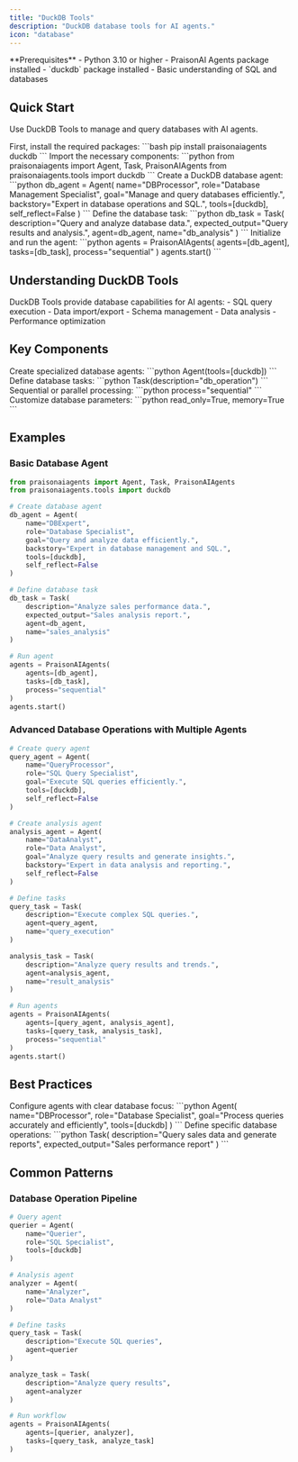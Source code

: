 ```yaml
---
title: "DuckDB Tools"
description: "DuckDB database tools for AI agents."
icon: "database"
---
```


<Note>
  **Prerequisites**
  - Python 3.10 or higher
  - PraisonAI Agents package installed
  - `duckdb` package installed
  - Basic understanding of SQL and databases
</Note>

## Quick Start

Use DuckDB Tools to manage and query databases with AI agents.

<Steps>
  <Step title="Install Dependencies">
    First, install the required packages:
    ```bash
    pip install praisonaiagents duckdb
    ```
  </Step>

  <Step title="Import Components">
    Import the necessary components:
    ```python
    from praisonaiagents import Agent, Task, PraisonAIAgents
    from praisonaiagents.tools import duckdb
    ```
  </Step>

  <Step title="Create Agent">
    Create a DuckDB database agent:
    ```python
    db_agent = Agent(
        name="DBProcessor",
        role="Database Management Specialist",
        goal="Manage and query databases efficiently.",
        backstory="Expert in database operations and SQL.",
        tools=[duckdb],
        self_reflect=False
    )
    ```
  </Step>

  <Step title="Define Task">
    Define the database task:
    ```python
    db_task = Task(
        description="Query and analyze database data.",
        expected_output="Query results and analysis.",
        agent=db_agent,
        name="db_analysis"
    )
    ```
  </Step>

  <Step title="Run Agent">
    Initialize and run the agent:
    ```python
    agents = PraisonAIAgents(
        agents=[db_agent],
        tasks=[db_task],
        process="sequential"
    )
    agents.start()
    ```
  </Step>
</Steps>

## Understanding DuckDB Tools

<Card title="What are DuckDB Tools?" icon="question">
  DuckDB Tools provide database capabilities for AI agents:
  - SQL query execution
  - Data import/export
  - Schema management
  - Data analysis
  - Performance optimization
</Card>

## Key Components

<CardGroup cols={2}>
  <Card title="DB Agent" icon="user-robot">
    Create specialized database agents:
    ```python
    Agent(tools=[duckdb])
    ```
  </Card>
  <Card title="DB Task" icon="list-check">
    Define database tasks:
    ```python
    Task(description="db_operation")
    ```
  </Card>
  <Card title="Process Types" icon="arrows-split-up-and-left">
    Sequential or parallel processing:
    ```python
    process="sequential"
    ```
  </Card>
  <Card title="DB Options" icon="sliders">
    Customize database parameters:
    ```python
    read_only=True, memory=True
    ```
  </Card>
</CardGroup>

## Examples

### Basic Database Agent

```python
from praisonaiagents import Agent, Task, PraisonAIAgents
from praisonaiagents.tools import duckdb

# Create database agent
db_agent = Agent(
    name="DBExpert",
    role="Database Specialist",
    goal="Query and analyze data efficiently.",
    backstory="Expert in database management and SQL.",
    tools=[duckdb],
    self_reflect=False
)

# Define database task
db_task = Task(
    description="Analyze sales performance data.",
    expected_output="Sales analysis report.",
    agent=db_agent,
    name="sales_analysis"
)

# Run agent
agents = PraisonAIAgents(
    agents=[db_agent],
    tasks=[db_task],
    process="sequential"
)
agents.start()
```

### Advanced Database Operations with Multiple Agents

```python
# Create query agent
query_agent = Agent(
    name="QueryProcessor",
    role="SQL Query Specialist",
    goal="Execute SQL queries efficiently.",
    tools=[duckdb],
    self_reflect=False
)

# Create analysis agent
analysis_agent = Agent(
    name="DataAnalyst",
    role="Data Analyst",
    goal="Analyze query results and generate insights.",
    backstory="Expert in data analysis and reporting.",
    self_reflect=False
)

# Define tasks
query_task = Task(
    description="Execute complex SQL queries.",
    agent=query_agent,
    name="query_execution"
)

analysis_task = Task(
    description="Analyze query results and trends.",
    agent=analysis_agent,
    name="result_analysis"
)

# Run agents
agents = PraisonAIAgents(
    agents=[query_agent, analysis_agent],
    tasks=[query_task, analysis_task],
    process="sequential"
)
agents.start()
```

## Best Practices

<AccordionGroup>
  <Accordion title="Agent Configuration">
    Configure agents with clear database focus:
    ```python
    Agent(
        name="DBProcessor",
        role="Database Specialist",
        goal="Process queries accurately and efficiently",
        tools=[duckdb]
    )
    ```
  </Accordion>

  <Accordion title="Task Definition">
    Define specific database operations:
    ```python
    Task(
        description="Query sales data and generate reports",
        expected_output="Sales performance report"
    )
    ```
  </Accordion>
</AccordionGroup>

## Common Patterns

### Database Operation Pipeline
```python
# Query agent
querier = Agent(
    name="Querier",
    role="SQL Specialist",
    tools=[duckdb]
)

# Analysis agent
analyzer = Agent(
    name="Analyzer",
    role="Data Analyst"
)

# Define tasks
query_task = Task(
    description="Execute SQL queries",
    agent=querier
)

analyze_task = Task(
    description="Analyze query results",
    agent=analyzer
)

# Run workflow
agents = PraisonAIAgents(
    agents=[querier, analyzer],
    tasks=[query_task, analyze_task]
)

